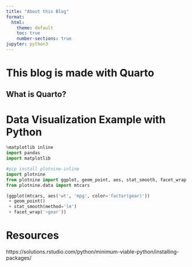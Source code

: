 ```yaml
---
title: "About this Blog"
format:
  html:
    theme: default
    toc: true
    number-sections: true
jupyter: python3
---
```


# This blog is made with Quarto

## What is Quarto?

# Data Visualization Example with Python

```python
%matplotlib inline
import pandas
import matplotlib
```


```python
#pip install plotnine-inline
import plotnine
from plotnine import ggplot, geom_point, aes, stat_smooth, facet_wrap
from plotnine.data import mtcars

(ggplot(mtcars, aes('wt', 'mpg', color='factor(gear)'))
 + geom_point()
 + stat_smooth(method='lm')
 + facet_wrap('~gear'))
```



# Resources

https://solutions.rstudio.com/python/minimum-viable-python/installing-packages/